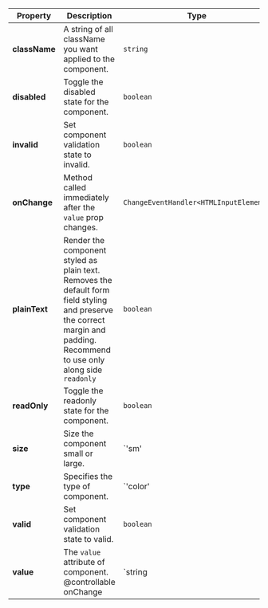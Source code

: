 | Property | Description | Type | Default |
| --- | --- | --- | --- |
| **className** | A string of all className you want applied to the component. | `string` | - |
| **disabled** | Toggle the disabled state for the component. | `boolean` | - |
| **invalid** | Set component validation state to invalid. | `boolean` | - |
| **onChange** | Method called immediately after the `value` prop changes. | `ChangeEventHandler<HTMLInputElement>` | - |
| **plainText** | Render the component styled as plain text. Removes the default form field styling and preserve the correct margin and padding. Recommend to use only along side `readonly` | `boolean` | - |
| **readOnly** | Toggle the readonly state for the component. | `boolean` | - |
| **size** | Size the component small or large. | `'sm' | 'lg'` | - |
| **type** | Specifies the type of component. | `'color' | 'file' | 'text' | string` | text |
| **valid** | Set component validation state to valid. | `boolean` | - |
| **value** | The `value` attribute of component.<br/>@controllable onChange | `string | number | string[]` | - |
